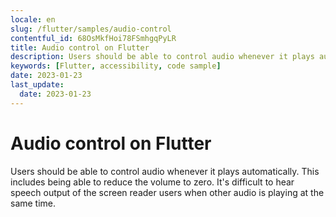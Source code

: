 ```yaml
---
locale: en
slug: /flutter/samples/audio-control
contentful_id: 68OsMkfHoi78FSmhgqPyLR
title: Audio control on Flutter
description: Users should be able to control audio whenever it plays automatically.
keywords: [Flutter, accessibility, code sample]
date: 2023-01-23
last_update:
  date: 2023-01-23
---
```


# Audio control on Flutter

Users should be able to control audio whenever it plays automatically. This includes being able to reduce the volume to zero. It's difficult to hear speech output of the screen reader users when other audio is playing at the same time.

<CodeSample id="media-audio-control" platform="flutter" locale="en"/>
